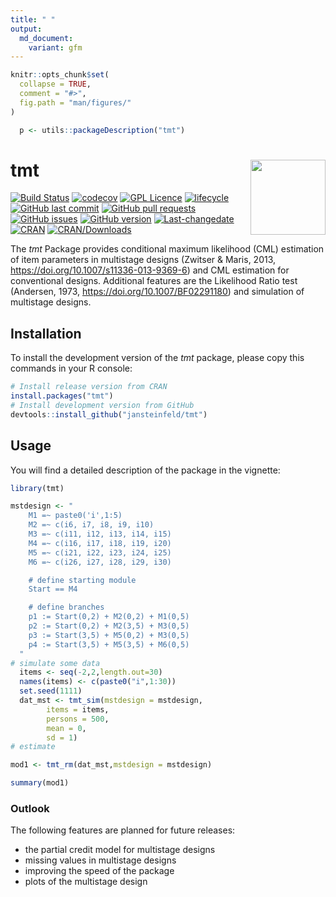 ```yaml
---
title: " "
output:
  md_document:
    variant: gfm
---
```


```r
knitr::opts_chunk$set(
  collapse = TRUE,
  comment = "#>",
  fig.path = "man/figures/"
)

  p <- utils::packageDescription("tmt")
```
# tmt <img src="man/figures/tmt.png" width="120" align="right" alt=""/>

<!-- README.md is generated from README.Rmd-->
[![Build Status](https://travis-ci.com/jansteinfeld/tmt.svg?branch=master)](https://travis-ci.com/jansteinfeld/tmt)
[![codecov](https://codecov.io/gh/jansteinfeld/tmt/branch/master/graph/badge.svg?token=UwLlcu9JXp)](https://codecov.io/gh/jansteinfeld/tmt)
[![GPL Licence](https://badges.frapsoft.com/os/gpl/gpl.svg?v=103)](https://opensource.org/licenses/GPL-3.0/) 
[![lifecycle](https://img.shields.io/badge/lifecycle-experimental-orange.svg)](https://github.com/jansteinfeld/tmt/commits)
[![GitHub last commit](https://img.shields.io/github/last-commit/jansteinfeld/tmt.svg)](https://github.com/jansteinfeld/tmt)
[![GitHub pull requests](https://img.shields.io/github/issues-pr/jansteinfeld/tmt.svg)](https://github.com/jansteinfeld/tmt/pulls)
[![GitHub issues](https://img.shields.io/github/issues-raw/jansteinfeld/tmt.svg)](https://github.com/jansteinfeld/tmt/issues)
[![GitHub version](https://img.shields.io/badge/github%20version-0.2.1--0-orange.svg)](https://github.com/jansteinfeld/tmt)
[![Last-changedate](https://img.shields.io/badge/last%20change-2019--05--07-yellowgreen.svg)](/commits/master)
[![CRAN](http://www.r-pkg.org/badges/version/tmt)](https://cran.r-project.org/package=tmt)
[![CRAN/Downloads](http://cranlogs.r-pkg.org/badges/tmt?color=brightgreen)](http://www.r-pkg.org/pkg/tmt)


The *tmt* Package provides conditional maximum likelihood (CML) estimation of item parameters in multistage designs (Zwitser & Maris, 2013, <https://doi.org/10.1007/s11336-013-9369-6>) and CML estimation for conventional designs. Additional features are the Likelihood Ratio test (Andersen, 1973, <https://doi.org/10.1007/BF02291180>) and simulation of multistage designs.


## Installation
To install the development version of the *tmt* package, please copy this commands in your R console:
```r
# Install release version from CRAN
install.packages("tmt")
# Install development version from GitHub
devtools::install_github("jansteinfeld/tmt")
```

## Usage
You will find a detailed description of the package in the vignette:
```r
library(tmt)

mstdesign <- "
    M1 =~ paste0('i',1:5)
    M2 =~ c(i6, i7, i8, i9, i10)
    M3 =~ c(i11, i12, i13, i14, i15)
    M4 =~ c(i16, i17, i18, i19, i20)
    M5 =~ c(i21, i22, i23, i24, i25)
    M6 =~ c(i26, i27, i28, i29, i30)

    # define starting module
    Start == M4

    # define branches
    p1 := Start(0,2) + M2(0,2) + M1(0,5)
    p2 := Start(0,2) + M2(3,5) + M3(0,5)
    p3 := Start(3,5) + M5(0,2) + M3(0,5)
    p4 := Start(3,5) + M5(3,5) + M6(0,5)
  "
# simulate some data
  items <- seq(-2,2,length.out=30)
  names(items) <- c(paste0("i",1:30))
  set.seed(1111)
  dat_mst <- tmt_sim(mstdesign = mstdesign,
        items = items,
        persons = 500,
        mean = 0,
        sd = 1)
# estimate

mod1 <- tmt_rm(dat_mst,mstdesign = mstdesign)

summary(mod1)
```

### Outlook
The following features are planned for future releases:

* the partial credit model for multistage designs
* missing values in multistage designs
* improving the speed of the package
* plots of the multistage design
